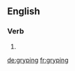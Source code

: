 ==English==

===Verb===
{{head|en|present participle}}

# {{present participle of|grype|lang=en|nocat=1}}

[[de:gryping]]
[[fr:gryping]]